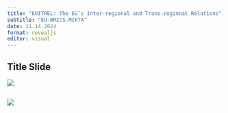 ```yaml
---
title: "EUITREL: The EU’s Inter-regional and Trans-regional Relations"
subtitle: "EU-BRICS-MIKTA"
date: 11.14.2024
format: revealjs
editor: visual
---
```


## Title Slide

![](/images/lecture34.png)

## ![](/images/emel parlar sunu_page-0001.jpg)
